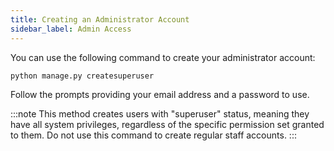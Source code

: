 ```yaml
---
title: Creating an Administrator Account
sidebar_label: Admin Access
---
```


You can use the following command to create your administrator account:

```shell
python manage.py createsuperuser
```

Follow the prompts providing your email address and a password to use.

:::note
This method creates users with "superuser" status, meaning they have all system privileges, regardless of the specific permission set granted to them. Do not use this command to create regular staff accounts.
:::
